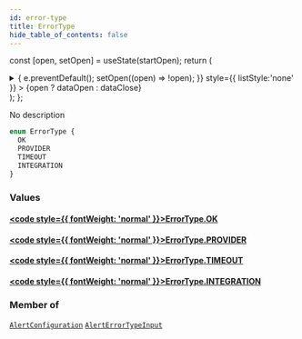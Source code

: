 ```yaml
---
id: error-type
title: ErrorType
hide_table_of_contents: false
---
```






const [open, setOpen] = useState(startOpen);
return (
<details {...(open ? { open: true } : {})} className="details" style={{ border:'none', boxShadow:'none', background:'var(--ifm-background-color)' }}>
<summary
onClick={(e) => {
e.preventDefault();
setOpen((open) => !open);
}}
style={{ listStyle:'none' }} >
{open ? dataOpen : dataClose}
</summary>
{open && children}
</details>
);
};

No description

```graphql
enum ErrorType {
  OK
  PROVIDER
  TIMEOUT
  INTEGRATION
}
```

### Values

#### [<code style={{ fontWeight: 'normal' }}>ErrorType.<b>OK</b></code>](#)

>

#### [<code style={{ fontWeight: 'normal' }}>ErrorType.<b>PROVIDER</b></code>](#)

>

#### [<code style={{ fontWeight: 'normal' }}>ErrorType.<b>TIMEOUT</b></code>](#)

>

#### [<code style={{ fontWeight: 'normal' }}>ErrorType.<b>INTEGRATION</b></code>](#)

>

### Member of

[`AlertConfiguration`](/api/objects/alert-configuration) <Badge class="badge badge--secondary" text="object"/><Bullet />[`AlertErrorTypeInput`](/api/inputs/alert-error-type-input) <Badge class="badge badge--secondary" text="input"/>
